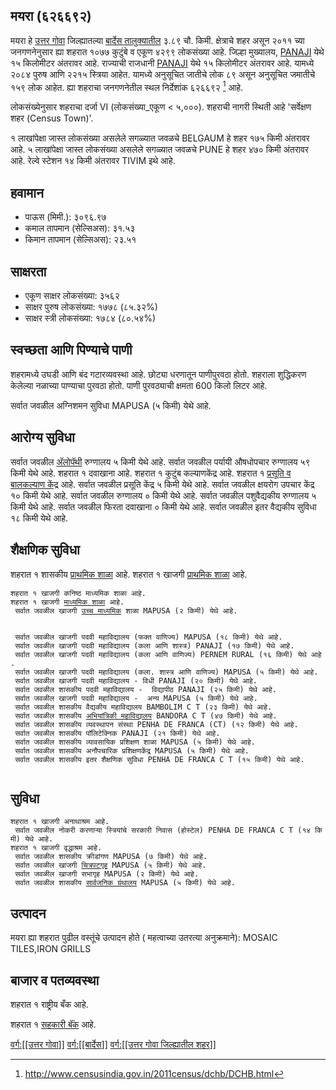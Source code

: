 {{माहितीचौकट भारतीय न्यायक्षेत्र
|प्रकार=शहर 
|जनगणना_स्थलनिर्देशांक=626692
|स्थानिक_नाव=मयरा
|तालुका_नाव=बार्देस
|जिल्हा_नाव=उत्तर गोवा
|राज्य_नाव =गोवा
|विभाग=
|जिल्हा=[[उत्तर गोवा]]
|तालुका_नावे =[[बार्देस]]
|जवळचे_शहर =[[BELGAUM]]
|अक्षांश=
|रेखांश=
|शोधक_स्थान =right
|क्षेत्रफळ_एकूण=3.89
|उंची=
|लोकसंख्या_एकूण=4299
|लोकसंख्या_वर्ष=2011
|लोकसंख्या_घनता=1105
|लोकसंख्या_पुरुष=2084
|लोकसंख्या_स्त्री=2215
|लिंग_गुणोत्तर=1062
|अधिकृत_भाषा=[[कोंकणी, मराठी]]
}}

== मयरा (६२६६९२) ==

मयरा हे [[उत्तर गोवा जिल्हा | उत्तर गोवा]] जिल्ह्यातल्या [[बार्देस | बार्देस तालुक्यातील]] ३.८९ चौ. किमी. क्षेत्राचे शहर असून २०११ च्या जनगणनेनुसार ह्या शहरात १०७७ कुटुंबे व एकूण ४२९९ लोकसंख्या आहे. जिल्हा मुख्यालय, [[PANAJI]] येथे १५ किलोमीटर अंतरावर आहे. राज्याची राजधानी [[PANAJI]] येथे १५ किलोमीटर अंतरावर आहे.   यामध्ये २०८४ पुरुष आणि २२१५ स्त्रिया आहेत. यामध्ये अनुसूचित जातीचे लोक ८९ असून अनुसूचित जमातीचे १५९ लोक आहेत. ह्या शहराचा जनगणनेतील स्थल निर्देशांक ६२६६९२  <ref>http://www.censusindia.gov.in/2011census/dchb/DCHB.html</ref> आहे.

लोकसंख्येनुसार शहराचा दर्जा VI (लोकसंख्या_एकूण < ५,०००).
शहराची नागरी स्थिती आहे 'सर्वेक्षण शहर (Census Town)'.

१ लाखांपेक्षा जास्त लोकसंख्या असलेले सगळ्यात जवळचे BELGAUM हे शहर  १७५ किमी अंतरावर आहे. ५ लाखांपेक्षा जास्त लोकसंख्या असलेले सगळ्यात जवळचे PUNE हे शहर  ४७० किमी अंतरावर आहे. रेल्वे स्टेशन  १४ किमी अंतरावर TIVIM इथे आहे.


== हवामान ==  
* पाऊस (मिमी.): ३०९६.९७ 
* कमाल तापमान (सेल्सिअस): ३१.५३
* किमान तापमान (सेल्सिअस): २३.५१


== साक्षरता ==  
* एकूण साक्षर लोकसंख्या: ३५६२
* साक्षर पुरुष लोकसंख्या: १७७८ (८५.३२%)
* साक्षर स्त्री लोकसंख्या: १७८४ (८०.५४%)


== स्वच्छता आणि पिण्याचे पाणी ==  
शहरामध्ये उघडी आणि बंद गटारव्यवस्था आहे.
छोट्या धरणातून  पाणीपुरवठा होतो. शहराला शुद्धिकरण केलेल्या नळाच्या पाण्याचा पुरवठा होतो. पाणी पुरवठ्याची क्षमता 600 किलो लिटर आहे.

सर्वात जवळील अग्निशमन सुविधा MAPUSA (५ किमी) येथे आहे.


== आरोग्य सुविधा ==
सर्वात जवळील [[अॅलोपॅथी|अ‍ॅलोपॅथी]] रुग्णालय ५ किमी येथे आहे.
सर्वात जवळील पर्यायी औषधोपचार रुग्णालय ५९ किमी येथे आहे.
﻿शहरात १ दवाखाना आहे.
﻿शहरात १ कुटुंब कल्याणकेंद्र आहे.
﻿शहरात १ [[प्रसूती| प्रसूति व बालकल्याण केंद्र]] आहे.
सर्वात जवळील प्रसूति केंद्र ५ किमी येथे आहे.
सर्वात जवळील क्षयरोग उपचार केंद्र १० किमी येथे आहे.
सर्वात जवळील रुग्णालय ० किमी येथे आहे.
सर्वात जवळील पशुवैद्यकीय रुग्णालय ५ किमी येथे आहे.
सर्वात जवळील फिरता दवाखाना ० किमी येथे आहे.
सर्वात जवळील इतर वैद्यकीय सुविधा १८ किमी येथे आहे.






== शैक्षणिक सुविधा ==
﻿शहरात १ शासकीय [[प्राथमिक शाळा]] आहे. ﻿शहरात १ खाजगी [[प्राथमिक शाळा]] आहे. 
 ﻿शहरात १ खाजगी कनिष्ठ माध्यमिक शाळा आहे.  
 ﻿शहरात १ खाजगी [[माध्यमिक शाळा]] आहे.  
  सर्वात जवळील खाजगी [[उच्च माध्यमिक शिक्षण|उच्च माध्यमिक]] शाळा MAPUSA (२ किमी) येथे आहे.
   
   
  सर्वात जवळील खाजगी पदवी महाविद्यालय (फक्त वाणिज्य) MAPUSA (१८ किमी) येथे आहे.
  सर्वात जवळील खाजगी पदवी महाविद्यालय (कला आणि शास्त्र) PANAJI (१७ किमी) येथे आहे.
  सर्वात जवळील खाजगी पदवी महाविद्यालय (कला आणि वाणिज्य) PERNEM RURAL (१६ किमी) येथे आहे.
  सर्वात जवळील खाजगी पदवी महाविद्यालय (कला. शास्त्र आणि वाणिज्य) MAPUSA (५ किमी) येथे आहे.
  सर्वात जवळील खाजगी पदवी महाविद्यालय - विधी PANAJI (२० किमी) येथे आहे.
  सर्वात जवळील शासकीय पदवी महाविद्यालय -  विद्यापीठ PANAJI (२५ किमी) येथे आहे.
  सर्वात जवळील खाजगी पदवी महाविद्यालय -  अन्य MAPUSA (५ किमी) येथे आहे.
  सर्वात जवळील शासकीय वैद्यकीय महाविद्यालय BAMBOLIM C T (२३ किमी) येथे आहे.
  सर्वात जवळील शासकीय [[अभियांत्रिकी|अभियांत्रिकी महाविद्यालय]] BANDORA C T (४७ किमी) येथे आहे.
  सर्वात जवळील शासकीय व्यवस्थापन संस्था PENHA DE FRANCA (CT) (१२ किमी) येथे आहे.
  सर्वात जवळील शासकीय पॉलिटेक्निक PANAJI (२१ किमी) येथे आहे.
  सर्वात जवळील शासकीय व्यावसायिक प्रशिक्षण शाळा MAPUSA (५ किमी) येथे आहे.
  सर्वात जवळील शासकीय अनौपचारिक प्रशिक्षणकेंद्र MAPUSA (५ किमी) येथे आहे.
  सर्वात जवळील शासकीय इतर शैक्षणिक सुविधा PENHA DE FRANCA C T (१५ किमी) येथे आहे.
   


== सुविधा ==
 ﻿शहरात १ खाजगी अनाथाश्रम आहे.  
  सर्वात जवळील नोकरी करणाऱ्या स्त्रियांचे सरकारी निवास (होस्टेल) PENHA DE FRANCA C T (१४ किमी) येथे आहे.
 ﻿शहरात १ खाजगी वृद्धाश्रम आहे.  
  सर्वात जवळील शासकीय क्रीडांगण MAPUSA (७ किमी) येथे आहे.
  सर्वात जवळील खाजगी [[चित्रपटगृह]] MAPUSA (५ किमी) येथे आहे.
  सर्वात जवळील खाजगी सभागृह MAPUSA (२ किमी) येथे आहे.
  सर्वात जवळील शासकीय [[सार्वजनिक ग्रंथालय]] MAPUSA (५ किमी) येथे आहे.


== उत्पादन ==
मयरा ह्या शहरात पुढील वस्तूंचे उत्पादन होते ( महत्वाच्या उतरत्या अनुक्रमाने): MOSAIC TILES,IRON GRILLS


== बाजार व पतव्यवस्था ==
﻿शहरात १ राष्ट्रीय बँक आहे.

﻿शहरात १ [[सहकारी संस्था|सहकारी बॅंक]] आहे.





[[वर्ग:[[उत्तर गोवा]]]]
[[वर्ग:[[बार्देस]]]]
[[वर्ग:[[उत्तर गोवा जिल्ह्यातील शहर]]]]


{{संदर्भनोंदी}}
 


